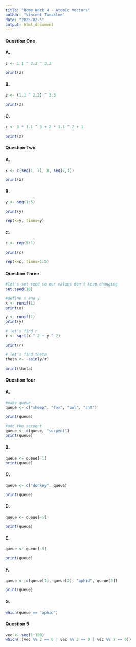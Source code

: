 ```yaml
---
title: "Home Work 4 - Atomic Vectors"
author: "Vincent Tamakloe"
date: "2025-02-5"
output: html_document
---
```


#### Question One

#### A.
```r
z <- 1.1 ^ 2.2 ^ 3.3

print(z)
```


#### B.
```r
z <- (1.1 ^ 2.2) ^ 3.3

print(z)
```

#### C.
```r
z <- 3 * 1.1 ^ 3 + 2 * 1.1 ^ 2 + 1

print(z)
```

#### Question Two
#### A.
```r
x <- c(seq(1, 7), 8, seq(7,1))

print(x)
```

#### B.
```r
y <- seq(1:5)

print(y)

rep(x=y, times=y)
```

#### C.
```r
c <- rep(5:1)

print(c)

rep(x=c, times=1:5)
```


#### Question Three
```r
#let's set seed so our values don't keep changing
set.seed(10)

#define x and y
x <- runif(1)
print(x)

y <- runif(1)
print(y)

# let's find r
r <- sqrt(x ^ 2 + y ^ 2)

print(r)

# let's find theta
theta <- -asin(y/r)

print(theta)
```

#### Question four
#### A.
```r
#make queue
queue <- c("sheep", "fox", "owl", "ant")

print(queue)

#add the serpent
queue <- c(queue, "serpent")
print(queue)
```


#### B.
```r
queue <- queue[-1]
print(queue)
```

####  C.
```r
queue <- c("donkey", queue)

print(queue)
```

#### D.
```r
queue <- queue[-5]

print(queue)
```

#### E.
```r
queue <- queue[-3]

print(queue)
```

#### F.
```r
queue <- c(queue[1], queue[2], "aphid", queue[3])

print(queue)
```

#### G.
```r
which(queue == "aphid")
```

#### Question 5
```r
vec <- seq(1:100)
which(!(vec %% 2 == 0 | vec %% 3 == 0 | vec %% 7 == 0))
```

